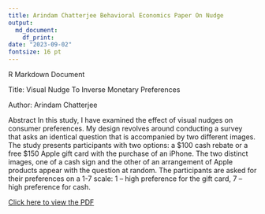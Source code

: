 ```yaml
---
title: Arindam Chatterjee Behavioral Economics Paper On Nudge
output:
  md_document:
    df_print: 
date: "2023-09-02"
fontsize: 16 pt
---
```


R Markdown Document

Title: Visual Nudge To Inverse Monetary Preferences

Author: Arindam Chatterjee

Abstract
In this study, I have examined the effect of visual nudges on consumer preferences. My design revolves around conducting a survey that asks an identical question that is accompanied by two different images. The study presents participants with two options: a $100 cash rebate or a free $150 Apple gift card with the purchase of an iPhone. The two distinct images, one of a cash sign and the other of an arrangement of Apple products appear with the question at random. The participants are asked for their preferences on a 1-7 scale: 1 – high preference for the gift card, 7 – high preference for cash. 

[Click here to view the PDF](https://drive.google.com/file/d/13G1jTq9X7efsPY0O7bBE1P3VQKQCWzlK/view?usp=share_link)

